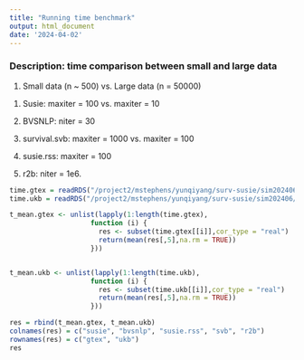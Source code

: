 ```yaml
---
title: "Running time benchmark"
output: html_document
date: '2024-04-02'
---
```


### Description: time comparison between small and large data

1. Small data (n ~ 500) vs. Large data (n = 50000)

(1) Susie: maxiter = 100 vs. maxiter = 10

(2) BVSNLP: niter = 30

(3) survival.svb: maxiter = 1000 vs. maxiter = 100

(4) susie.rss: maxiter = 100

(5) r2b: niter = 1e6. 

```r
time.gtex = readRDS("/project2/mstephens/yunqiyang/surv-susie/sim202406/sim_gtex_default_iter/time_comparison.rds")
time.ukb = readRDS("/project2/mstephens/yunqiyang/surv-susie/sim202406/sim_ukb_niter10/time_comparison.rds")
```

```r
t_mean.gtex <- unlist(lapply(1:length(time.gtex),
                    function (i) {
                      res <- subset(time.gtex[[i]],cor_type = "real")
                      return(mean(res[,5],na.rm = TRUE))
                    }))


t_mean.ukb <- unlist(lapply(1:length(time.ukb),
                    function (i) {
                      res <- subset(time.ukb[[i]],cor_type = "real")
                      return(mean(res[,5],na.rm = TRUE))
                    }))
```


```r
res = rbind(t_mean.gtex, t_mean.ukb)
colnames(res) = c("susie", "bvsnlp", "susie.rss", "svb", "r2b")
rownames(res) = c("gtex", "ukb")
res
```

